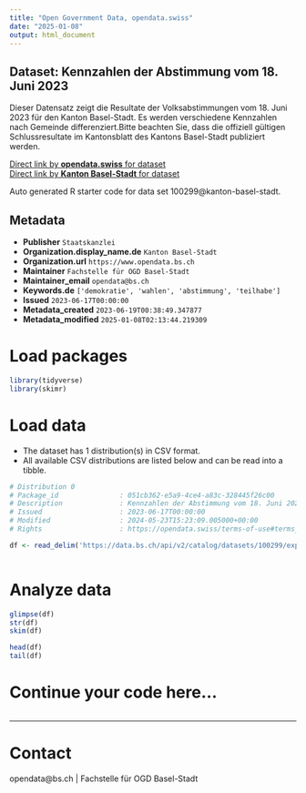 ```yaml
---
title: "Open Government Data, opendata.swiss"
date: "2025-01-08"
output: html_document
---
```


## Dataset: Kennzahlen der Abstimmung vom 18. Juni 2023

Dieser Datensatz zeigt die Resultate der Volksabstimmungen vom 18. Juni 2023 für den Kanton Basel-Stadt. Es werden verschiedene Kennzahlen nach Gemeinde differenziert.Bitte beachten Sie, dass die offiziell gültigen Schlussresultate im Kantonsblatt des Kantons Basel-Stadt publiziert werden.

[Direct link by **opendata.swiss** for dataset](https://opendata.swiss/de/dataset/kennzahlen-der-abstimmung-vom-18-juni-2023)<br>
[Direct link by **Kanton Basel-Stadt** for dataset](https://data.bs.ch/explore/dataset/100299/)

Auto generated R starter code for data set 100299@kanton-basel-stadt.

## Metadata

- **Publisher** `Staatskanzlei`
- **Organization.display_name.de** `Kanton Basel-Stadt`
- **Organization.url** `https://www.opendata.bs.ch`
- **Maintainer** `Fachstelle für OGD Basel-Stadt`
- **Maintainer_email** `opendata@bs.ch`
- **Keywords.de** `['demokratie', 'wahlen', 'abstimmung', 'teilhabe']`
- **Issued** `2023-06-17T00:00:00`
- **Metadata_created** `2023-06-19T00:38:49.347877`
- **Metadata_modified** `2025-01-08T02:13:44.219309`


# Load packages

```r

library(tidyverse)
library(skimr)

```

# Load data

-   The dataset has 1 distribution(s) in CSV format.
-   All available CSV distributions are listed below and can be read into a tibble.

```r

# Distribution 0
# Package_id               : 051cb362-e5a9-4ce4-a83c-328445f26c00
# Description              : Kennzahlen der Abstimmung vom 18. Juni 2023 (csv)
# Issued                   : 2023-06-17T00:00:00
# Modified                 : 2024-05-23T15:23:09.005000+00:00
# Rights                   : https://opendata.swiss/terms-of-use#terms_by

df <- read_delim('https://data.bs.ch/api/v2/catalog/datasets/100299/exports/csv?use_labels=true')



```

# Analyze data

```r

glimpse(df)
str(df)
skim(df)

head(df)
tail(df)

```

# Continue your code here...

```r

```

------------------------------------------------------------------------

# Contact

opendata@bs.ch | Fachstelle für OGD Basel-Stadt
